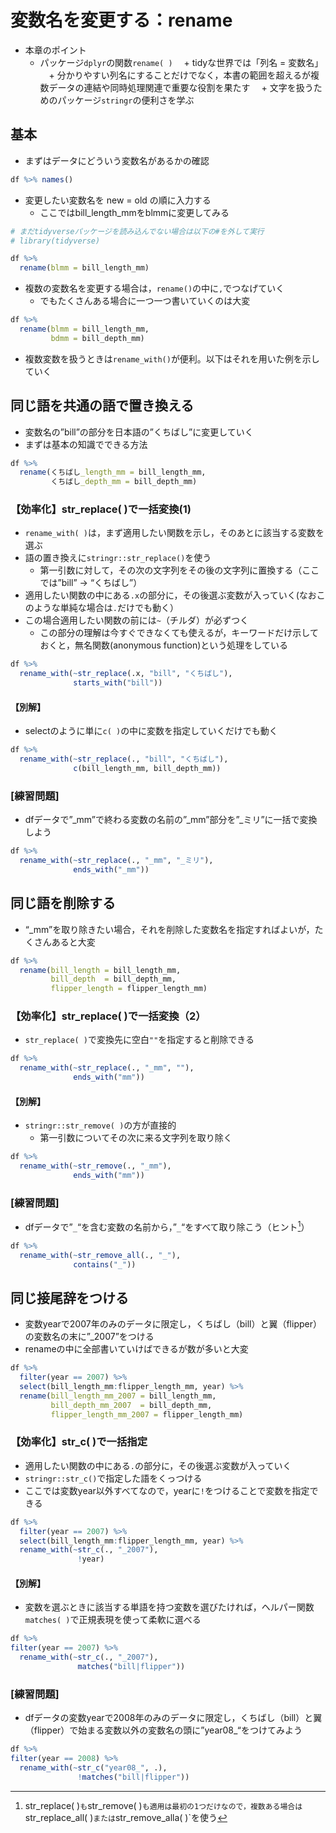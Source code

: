 # 変数名を変更する：rename {#rename}

* 本章のポイント
  + パッケージ`dplyr`の関数`rename( )`
　+ tidyな世界では「列名 = 変数名」
　+ 分かりやすい列名にすることだけでなく，本書の範囲を超えるが複数データの連結や同時処理関連で重要な役割を果たす
　+ 文字を扱うためのパッケージ`stringr`の便利さを学ぶ

## 基本 {#rename-standard}

* まずはデータにどういう変数名があるかの確認

```r
df %>% names()
```

* 変更したい変数名を new = old の順に入力する
  + ここではbill_length_mmをblmmに変更してみる


```r
# まだtidyverseパッケージを読み込んでない場合は以下の#を外して実行
# library(tidyverse)

df %>% 
  rename(blmm = bill_length_mm)
```

* 複数の変数名を変更する場合は，`rename()`の中に`,`でつなげていく
  + でもたくさんある場合に一つ一つ書いていくのは大変

```r
df %>% 
  rename(blmm = bill_length_mm,
         bdmm = bill_depth_mm)

```


* 複数変数を扱うときは`rename_with()`が便利。以下はそれを用いた例を示していく

## 同じ語を共通の語で置き換える{#rename-samew}

* 変数名の"bill"の部分を日本語の"くちばし"に変更していく
* まずは基本の知識でできる方法


```r

df %>% 
  rename(くちばし_length_mm = bill_length_mm,
         くちばし_depth_mm = bill_depth_mm)
```

### 【効率化】str_replace( )で一括変換(1){#rename-strreplace1}

* `rename_with( )`は，まず適用したい関数を示し，そのあとに該当する変数を選ぶ
* 語の置き換えに`stringr::str_replace()`を使う
  + 第一引数に対して，その次の文字列をその後の文字列に置換する（ここでは"bill" → "くちばし"）
* 適用したい関数の中にある`.x`の部分に，その後選ぶ変数が入っていく(なおこのような単純な場合は`.`だけでも動く）
* この場合適用したい関数の前には`~`（チルダ）が必ずつく
  + この部分の理解は今すぐできなくても使えるが，キーワードだけ示しておくと，無名関数(anonymous function)という処理をしている

```r
df %>% 
  rename_with(~str_replace(.x, "bill", "くちばし"),
              starts_with("bill"))
```

#### 【別解】{#rename-strreplace1-other}

* selectのように単に`c( )`の中に変数を指定していくだけでも動く

```r
df %>% 
  rename_with(~str_replace(., "bill", "くちばし"),
              c(bill_length_mm, bill_depth_mm))

```

### [練習問題]

* dfデータで"_mm"で終わる変数の名前の"_mm"部分を"_ミリ"に一括で変換しよう

```r
df %>% 
  rename_with(~str_replace(., "_mm", "_ミリ"),
              ends_with("_mm"))
```


## 同じ語を削除する{#rename-remove}

* "_mm"を取り除きたい場合，それを削除した変数名を指定すればよいが，たくさんあると大変

```r

df %>% 
  rename(bill_length = bill_length_mm,
         bill_depth  = bill_depth_mm,
         flipper_length = flipper_length_mm)
```

### 【効率化】str_replace( )で一括変換（2）{#rename-strreplace2}

* `str_replace( )`で変換先に空白`""`を指定すると削除できる

```r
df %>% 
  rename_with(~str_replace(., "_mm", ""),
              ends_with("mm"))
```

#### 【別解】 

* `stringr::str_remove( )`の方が直接的
  + 第一引数についてその次に来る文字列を取り除く

```r
df %>% 
  rename_with(~str_remove(., "_mm"),
              ends_with("mm"))
```

### [練習問題]

* dfデータで"`_`"を含む変数の名前から，"`_`"をすべて取り除こう（ヒント^[str_replace( )`も`str_remove( )`も適用は最初の1つだけなので，複数ある場合は`str_replace_all( )`または`str_remove_alla( )`を使う]）


```r
df %>% 
  rename_with(~str_remove_all(., "_"),
              contains("_"))
```  

## 同じ接尾辞をつける{#rename-add}

* 変数yearで2007年のみのデータに限定し，くちばし（bill）と翼（flipper）の変数名の末に"_2007"をつける
* renameの中に全部書いていけばできるが数が多いと大変


```r

df %>% 
  filter(year == 2007) %>% 
  select(bill_length_mm:flipper_length_mm, year) %>% 
  rename(bill_length_mm_2007 = bill_length_mm,
         bill_depth_mm_2007  = bill_depth_mm,
         flipper_length_mm_2007 = flipper_length_mm)
```

### 【効率化】str_c( )で一括指定{#rename-strc}

* 適用したい関数の中にある`.`の部分に，その後選ぶ変数が入っていく
* `stringr::str_c()`で指定した語をくっつける
* ここでは変数year以外すべてなので，yearに`!`をつけることで変数を指定できる

```r
df %>% 
  filter(year == 2007) %>% 
  select(bill_length_mm:flipper_length_mm, year) %>% 
  rename_with(~str_c(., "_2007"),
               !year)
```

#### 【別解】{#rename-strc-other}

* 変数を選ぶときに該当する単語を持つ変数を選びたければ，ヘルパー関数`matches( )`で正規表現を使って柔軟に選べる

```r
df %>% 
filter(year == 2007) %>% 
  rename_with(~str_c(., "_2007"),
               matches("bill|flipper"))
```


### [練習問題]

* dfデータの変数yearで2008年のみのデータに限定し，くちばし（bill）と翼（flipper）で始まる変数以外の変数名の頭に"year08_"をつけてみよう


```r
df %>% 
filter(year == 2008) %>% 
  rename_with(~str_c("year08_", .),
               !matches("bill|flipper"))
```

